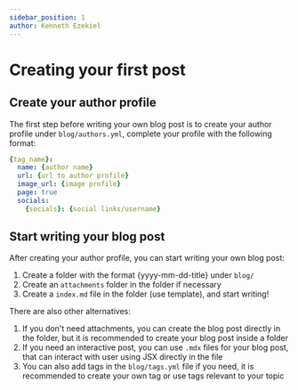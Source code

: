 ```yaml
---
sidebar_position: 1
author: Kenneth Ezekiel
---
```


# Creating your first post

## Create your author profile

The first step before writing your own blog post is to create your author profile under `blog/authors.yml`, complete your profile with the following format:

```yml
{tag_name}:
  name: {author name}
  url: {url to author profile}
  image_url: {image profile}
  page: true
  socials:
    {socials}: {social links/username}
```

## Start writing your blog post

After creating your author profile, you can start writing your own blog post:

1. Create a folder with the format \{yyyy-mm-dd-title\} under `blog/`
2. Create an `attachments` folder in the folder if necessary
3. Create a `index.md` file in the folder (use template), and start writing!

There are also other alternatives:

1. If you don't need attachments, you can create the blog post directly in the folder, but it is recommended to create your blog post inside a folder
2. If you need an interactive post, you can use `.mdx` files for your blog post, that can interact with user using JSX directly in the file
3. You can also add tags in the `blog/tags.yml` file if you need, it is recommended to create your own tag or use tags relevant to your topic
